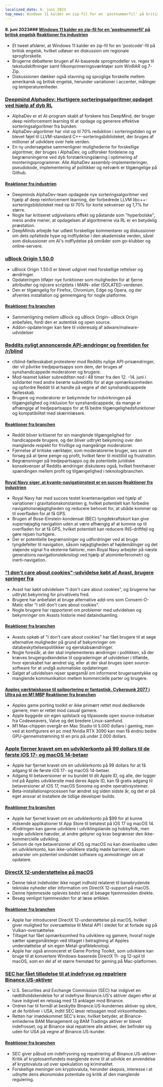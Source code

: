 ```yaml
---
localized_date: 8. juni 2023
top_news: Windows 11 kalder en zip-fil for en 'postnummerfil' på britisk engelsk
---
```




<CallToAction />

<Steps>

#### 8. juni 2023### [Windows 11 kalder en zip-fil for en 'postnummerfil' på britisk engelsk](https://twitter.com/JymFox/status/1665799627377975300) [Reaktioner fra industrien](http://news.ycombinator.com/item?id=36231313)

- Et tweet afslører, at Windows 11 kalder en zip-fil for en 'postcode'-fil på britisk engelsk, hvilket udløser en diskussion om regionale sprogforskelle.
- Brugerne debatterer brugen af AI-baserede sprogmodeller vs. regex til tekstudskiftninger samt filkomprimeringsværktøjer som WinRAR og 7-Zip.
- Diskussionen dækker også stavning og sproglige forskelle mellem amerikansk og britisk engelsk, herunder variationer i accenter, målinger og temperaturenheder.

### [Deepmind Alphadev: Hurtigere sorteringsalgoritmer opdaget ved hjælp af dyb RL](https://www.nature.com/articles/s41586-023-06004-9)

- AlphaDev er et AI-program skabt af forskere hos DeepMind, der bruger deep reinforcement learning til at opdage og generere effektive sorteringsalgoritmer fra bunden.
- AlphaDev-algoritmer har vist op til 70% reduktion i sorteringstiden og er blevet føjet til LLVM-standard C++-sorteringsbiblioteket, der bruges af millioner af udviklere over hele verden.
- En ny undersøgelse sammenligner mulighederne for forskellige algoritmer, der bruges i AlphaDev, og udforsker fordelene og begrænsningerne ved dyb forstærkningslæring i optimering af monteringsprogrammer. Alle AlphaDev assembly-implementeringer, pseudokode, implementering af politikker og netværk er tilgængelige på Github.

#### [Reaktioner fra industrien](http://news.ycombinator.com/item?id=36228125)

- Deepminds AlphaDev-team opdagede nye sorteringsalgoritmer ved hjælp af deep reinforcement learning, der forbedrede LLVM libc++-sorteringsbiblioteket med op til 70% for korte sekvenser og 1,7% for større.
- Nogle har kritiseret udgivelsens effekt og påstande som "hyperbolske", mens andre mener, at opdagelsen af algoritmerne via RL er en betydelig præstation.
- DeepMinds arbejde har udløst forskellige kommentarer og diskussioner om dets opfattede hype og indflydelse i den akademiske verden, såvel som diskussioner om AI's indflydelse på områder som go-klubber og online-servere.

### [uBlock Origin 1.50.0](https://github.com/gorhill/uBlock/releases/tag/1.50.0)

- uBlock Origin 1.50.0 er blevet udgivet med forskellige rettelser og ændringer.
- Opdateringen tilføjer nye funktioner som muligheden for at fjerne attributter og injicere scriptlets i MAIN- eller ISOLATED-verdenen.
- Den er tilgængelig for Firefox, Chromium, Edge og Opera, og der afventes installation og gennemgang for nogle platforme.

#### [Reaktioner fra branchen](http://news.ycombinator.com/item?id=36227411)

- Sammenligning mellem uBlock og uBlock Origin- uBlock Origin anbefales, fordi den er autentisk og open source.
- Addon-opdateringer kan føre til videresalg af adware/malware-udvidelser

### [Reddits nyligt annoncerede API-ændringer og fremtiden for /r/blind](https://old.reddit.com/r/Blind/comments/13zr8h2/reddits_recently_announced_api_changes_and_the/)

- r/blind-fællesskabet protesterer mod Reddits nylige API-prisændringer, der vil påvirke tredjepartsapps som dem, der bruges af synshandicappede moderatorer og brugere.
- Mod-teamet lukker subredditen ned i 48 timer fra den 12.
  -14. juni i solidaritet med andre berørte subreddits for at øge opmærksomheden og opfordre Reddit til at handle på vegne af det synshandicappede fællesskab.
- Brugere og moderatorer er bekymrede for indvirkningen på tilgængelighed og inklusion for synshandicappede, da mange er afhængige af tredjepartsapps for at få bedre tilgængelighedsfunktioner og kompatibilitet med skærmlæsere.

#### [Reaktioner fra branchen](http://news.ycombinator.com/item?id=36231016)

- Reddit bliver kritiseret for sin manglende tilgængelighed for handicappede brugere, og der bliver udtrykt bekymring over den manglende respekt for frivillige og mangeårige moderatorer.
- Fjernelse af kritiske værktøjer, som moderatorerne bruger, ses som et forsøg på at tjene penge og profit, hvilket fører til mistillid og frustration.
- Begrænsninger på tredjepartsapps og de potentielle juridiske konsekvenser af Reddits ændringer diskuteres også, hvilket fremhæver spændingen mellem profit og tilgængelighed i teknologibranchen.

#### [Royal Navy siger, at kvante-navigationstest er en succes](https://thequantuminsider.com/2023/06/06/royal-navy-says-quantum-navigation-test-a-success/) [Reaktioner fra industrien](http://news.ycombinator.com/item?id=36222625)

- Royal Navy har med succes testet kvantenavigation ved hjælp af variationer i gravitationskonstanten g, hvilket potentielt kan forbedre navigationsnøjagtigheden og reducere behovet for, at ubåde kommer op til overfladen for at få GPS.
- Brugen af Bose-Einstein-kondensat (BEC) tyngdekraftskort kan give supernøjagtig navigation uden at være afhængig af at komme op til overfladen for at få GPS, hvilket potentielt kan reducere INS-driftfejl og gøre rejsen hurtigere.
- Der er potentielle begrænsninger og udfordringer ved at bruge tyngdefelter til navigation, såsom nøjagtigheden af højdemålinger og det støjende signal fra eksterne faktorer, men Royal Navy arbejder på næste generations navigationsteknologi ved hjælp af atominterferometri og inerti-navigation.

### ["I don't care about cookies"-udvidelse købt af Avast, brugere springer fra](https://addons.mozilla.org/en-US/firefox/addon/i-dont-care-about-cookies/reviews/?score=1&utm_content=addons-manager-reviews-link&utm_medium=firefox-browser&utm_source=firefox-browser)

- Avast har købt udvidelsen "I don't care about cookies", og brugerne har udtrykt bekymring for privatlivets fred.
- Brugere har anbefalet at bruge alternative add-ons som Consent-O-Matic eller "I still don't care about cookies".
- Nogle brugere har rapporteret om problemer med udvidelsen og bekymringer om Avasts historie med dataindsamling.

#### [Reaktioner fra branchen](http://news.ycombinator.com/item?id=36233068)

- Avasts opkøb af "I don't care about cookies" har fået brugere til at søge alternative muligheder på grund af bekymringer om databeskyttelsespolitikker og ejerskabsændringer.
- Nogle foreslår, at der skal implementeres ændringer i politikken, så der kræves brugergodkendelse til opgraderinger af udvidelser i tilfælde, hvor ejerskabet har ændret sig, eller at der skal bruges open source-software for at undgå automatiske opdateringer.
- Salget af udvidelsen rejser spørgsmål om informeret brugersamtykke og manglende kommunikation mellem kommercielle parter og brugere.

#### [Apples værktøjskasse til spilportering er fantastisk. Cyberpunk 2077 i Ultra på en M1 MBP](https://twitter.com/isaacmarovitz/status/1666209780031971341) [Reaktioner fra branchen](http://news.ycombinator.com/item?id=36223927)

- Apples game porting toolkit er ikke primært rettet mod dedikerede gamere, men er rettet mod casual gamere.
- Apple byggede sin egen spilstack og tilpassede open source-indsatser fra Codeweavers, Valve og det bredere Linux-samfund.
- M1 Max-chippen overgår en Mac Studio til 5.000 dollars i gaming, men ved at konfigurere en pc med Nvidia RTX 3090 kan man få endnu bedre GPU-gennemstrømning til en pris på under 2.000 dollars.

### [Apple fjerner kravet om en udviklerkonto på 99 dollars til de første iOS 17- og macOS 14-betaer](https://arstechnica.com/gadgets/2023/06/how-to-install-ios-17-and-macos-14-developer-betas-now-that-anyone-can-do-it/)

- Apple har fjernet kravet om en udviklerkonto på 99 dollars for at få adgang til de første iOS 17- og macOS 14-betaer.
- Adgang til betaversioner er nu bundet til dit Apple ID, og alle, der logger ind på Apples udviklersite med deres Apple ID, kan få gratis adgang til betaversioner af iOS 17, macOS Sonoma og andre operativsystemer.
- Beta-installationsprocessen har ændret sig siden sidste år, og det er på eget ansvar at installere de tidlige developer builds.

#### [Reaktioner fra branchen](http://news.ycombinator.com/item?id=36230839)

- Apple har fjernet kravet om en udviklerkonto på $99 for at kunne indsende applikationer til App Store til betatest på iOS 17 og macOS 14.
- Ændringen kan gavne udviklere i udviklingslande og hobbyfolk, men nogle udviklere hævder, at andre gebyrer og krav begrænser den ikke-kommercielle udvikling.
- Selvom de nye betaversioner af iOS og macOS nu kan downloades uden en udviklerkonto, kan ikke-udviklere stadig møde barrierer, såsom advarsler om potentiel ondsindet software og anmodninger om at opdatere.

### [DirectX 12-understøttelse på macOS](https://twitter.com/andytizer/status/1666131239575728130)

- Denne tekst indeholder ikke noget indhold relateret til banebrydende tekniske nyheder eller information om DirectX 12-support på macOS.
- Denne hjemmeside opleves bedst ved at besøge hjemmesiden direkte.
- Besøg venligst hjemmesiden for at læse artiklen.

#### [Reaktioner fra branchen](http://news.ycombinator.com/item?id=36222266)

- Apple har introduceret DirectX 12-understøttelse på macOS, hvilket giver mulighed for oversættelse til Metal API i stedet for at forlade sig på Vulkan-oversættelse.
- Tiltaget har fået opmærksomhed fra udviklere og gamere, hvoraf nogle sætter spørgsmålstegn ved tiltaget i betragtning af Apples understøttelse af sin egen Metal-grafikteknologi.
- Apple har også annonceret et Game Porting Toolkit, som udviklere kan bruge til at konvertere Windows-baserede DirectX 11- og 12-spil til macOS, som en del af et større fremstød for gaming på Mac-platformen.

### [SEC har fået tilladelse til at indefryse og repatriere Binance.US-aktiver](https://www.kitco.com/news/2023-06-07/SEC-granted-emergency-restraining-order-to-freeze-repatriate-Binance-US-assets.html)

- U.S. Securities and Exchange Commission (SEC) har indgivet en nødtilholdskendelse for at indefryse Binance.US's aktiver dagen efter at have indgivet en retssag med 13 anklager mod Binance.
- Ordren har til formål at beskytte Binance.US-kundernes aktiver og sikre, at de forbliver i USA, indtil SEC løser retssagen mod virksomheden.
- Retten har imødekommet SEC's krav, hvilket betyder, at Binance-enhederne BAM Management og BAM Tradings aktiver er blevet indefrosset, og at Binance skal repatriere alle aktiver, der befinder sig uden for USA på vegne af Binance.US-kunder.

#### [Reaktioner fra branchen](http://news.ycombinator.com/item?id=36235143)

- SEC giver påbud om indefrysning og repatriering af Binance.US-aktiver- Kritik af kryptosamfundets manglende evne til at udvikle en anvendelse af kryptovaluta ud over spekulation og kriminalitet.
- Forskellige meninger om kryptovaluta, herunder skepsis, interesse i at udnytte dens økonomiske potentiale og kritik af den manglende regulering.

</Steps>
